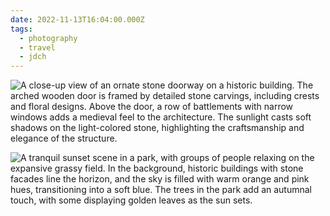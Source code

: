 ```yaml
---
date: 2022-11-13T16:04:00.000Z
tags:
  - photography
  - travel
  - jdch
---
```

![A close-up view of an ornate stone doorway on a historic building. The arched wooden door is framed by detailed stone carvings, including crests and floral designs. Above the door, a row of battlements with narrow windows adds a medieval feel to the architecture. The sunlight casts soft shadows on the light-colored stone, highlighting the craftsmanship and elegance of the structure.](../../assets/photos/20221113-IMG_3188.jpg)

![A tranquil sunset scene in a park, with groups of people relaxing on the expansive grassy field. In the background, historic buildings with stone facades line the horizon, and the sky is filled with warm orange and pink hues, transitioning into a soft blue. The trees in the park add an autumnal touch, with some displaying golden leaves as the sun sets.
](../../assets/photos/20221113-IMG_3232.jpg)